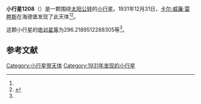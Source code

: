 {{Infobox planet
| bgcolour = #FFFFC0
| name = 1208 Troilus
| symbol = 
| image = 
| caption = 
| discovery = yes
| discovery_ref = 
| discoverer = [[卡尔·威廉·雷睦斯|卡尔·威廉·雷睦斯]]
| discovery_site = [[海德堡|海德堡]] 
| discovered = 1931年12月31日
| designations = yes
| mp_name = 
| named_after = 
| alt_names = 1931 YA/ 1965 WK
| mp_category = [[特洛伊小行星|特洛伊小行星]]
| orbit_ref = <ref name="a">[http://ssd.jpl.nasa.gov/sbdb.cgi?sstr=1208 1208 Troilus] {{Wayback|url=http://ssd.jpl.nasa.gov/sbdb.cgi?sstr=1208 |date=20140902135754 }}，小行星數據庫瀏覽器（JPL Small-Body Database Browser）－[[美国国家航空航天局|美国国家航空航天局]]喷气推进实验室</ref>
| epoch = 2456400.5 (2013年4月18日更新)
| aphelion = {{convert|5.735658327985568|AU|km|3|abbr=on|lk=out}}
| perihelion = {{convert|4.758613519532473|AU|km|3|abbr=on}}
| semimajor = {{convert|5.24713592375902|AU|km|3|abbr=on}}
| eccentricity = 0.093102678
| period = 4390.17567 [[日|日]]<br />12.02[[儒略年|儒略年]]
| avg_speed = 
| inclination = 33.55799847553104
| asc_node = 48.56176579805131
| mean_anomaly = 
| arg_peri = 296.2189512288305
| satellites = 
| physical_characteristics = yes
| dimensions = 
| mass = 
| density = 
| surface_grav = 
| escape_velocity = 
| sidereal_day = 
| axial_tilt = 
| pole_ecliptic_lat = 
| pole_ecliptic_lon = 
| albedo = 
| temperatures= 
| temp_name1 = 
| mean_temp_1 = 
| max_temp_1 = 
| temp_name2 = 
| max_temp_2 = 
| spectral_type = 
| abs_magnitude = 296.2189512288305
}}

'''小行星1208'''（{{lang-en|1208 Troilus}}）是一颗围绕[[太阳|太阳]][[公转|公转]]的[[小行星|小行星]]。1931年12月31日，[[卡尔·威廉·雷睦斯|卡尔·威廉·雷睦斯]]在海德堡发现了此天体<ref name="a" /><ref>{{cite news|title=小行星列表|url=http://cfa-www.harvard.edu/iau/lists/NumberedMPs.txt|accessdate=2013-07-08|newspaper=哈佛大学|archive-date=2008-05-17|archive-url=https://web.archive.org/web/20080517010638/http://cfa-www.harvard.edu/iau/lists/NumberedMPs.txt|dead-url=no}}</ref>。

这颗小行星的[[绝对星等|绝对星等]]为296.2189512288305等<ref name="a" />。

==参考文献==
{{reflist}}
{{Minor Planet Number|[[小行星1207|小行星1207]]|[[小行星1209|小行星1209]]}}

{{小天体}}

[[Category:小行星带天体|Category:小行星带天体]]
[[Category:1931年发现的小行星|Category:1931年发现的小行星]]

{{asteroid-stub}}